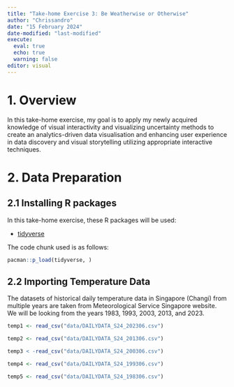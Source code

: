 ```yaml
---
title: "Take-home Exercise 3: Be Weatherwise or Otherwise"
author: "Chrissandro"
date: "15 February 2024"
date-modified: "last-modified"
execute:
  eval: true
  echo: true
  warning: false
editor: visual
---
```


# 1. Overview

In this take-home exercise, my goal is to apply my newly acquired knowledge of visual interactivity and visualizing uncertainty methods to create an analytics-driven data visualisation and enhancing user experience in data discovery and visual storytelling utilizing appropriate interactive techniques.

# 2. Data Preparation

## 2.1 Installing R packages

In this take-home exercise, these R packages will be used:

-   [tidyverse](https://www.tidyverse.org/)

The code chunk used is as follows:

```r
pacman::p_load(tidyverse, )
```

## 2.2 Importing Temperature Data

The datasets of historical daily temperature data in Singapore (Changi) from multiple years are taken from Meteorological Service Singapore website. We will be looking from the years 1983, 1993, 2003, 2013, and 2023.

```r
temp1 <- read_csv("data/DAILYDATA_S24_202306.csv")
```

```r
temp2 <- read_csv("data/DAILYDATA_S24_201306.csv")
```

```r
temp3 < -read_csv("data/DAILYDATA_S24_200306.csv")
```

```r
temp4 <- read_csv("data/DAILYDATA_S24_199306.csv")
```

```r
temp5 <- read_csv("data/DAILYDATA_S24_198306.csv")
```

